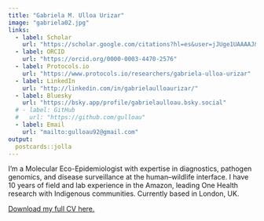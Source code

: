 ```yaml
---
title: "Gabriela M. Ulloa Urizar"
image: "gabriela02.jpg"
links:
  - label: Scholar
    url: "https://scholar.google.com/citations?hl=es&user=jJUge1UAAAAJ&view_op=list_works&sortby=pubdate"
  - label: ORCID
    url: "https://orcid.org/0000-0003-4470-2576"
  - label: Protocols.io
    url: "https://www.protocols.io/researchers/gabriela-ulloa-urizar"
  - label: LinkedIn
    url: "http://linkedin.com/in/gabrielaulloaurizar/"
  - label: Bluesky
    url: "https://bsky.app/profile/gabrielaulloau.bsky.social"
  # - label: GitHub
  #   url: "https://github.com/gulloau"
  - label: Email
    url: "mailto:gulloau92@gmail.com"
output:
  postcards::jolla
---
```

 
I’m a Molecular Eco-Epidemiologist with expertise in diagnostics, pathogen genomics, and disease surveillance at the human–wildlife interface. I have 10 years of field and lab experience in the Amazon, leading One Health research with Indigenous communities.
Currently based in London, UK.

[Download my full CV here.](https://github.com/gulloau/gulloau.github.io/raw/main/cv_gabriela_ulloa.pdf)
